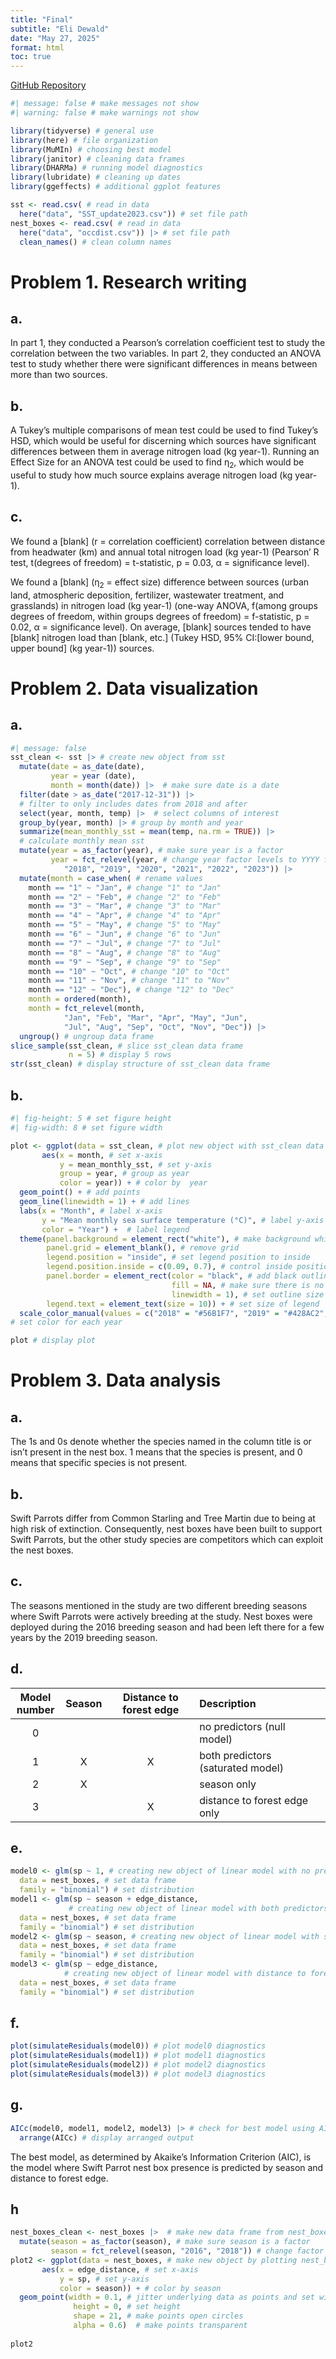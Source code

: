 ```yaml
---
title: "Final"
subtitle: "Eli Dewald"
date: "May 27, 2025"
format: html
toc: true
---
```

[GitHub Repository](https://github.com/eliasdewald/ENVS-193DS_spring-2025_final)
```r
#| message: false # make messages not show
#| warning: false # make warnings not show

library(tidyverse) # general use
library(here) # file organization
library(MuMIn) # choosing best model
library(janitor) # cleaning data frames
library(DHARMa) # running model diagnostics
library(lubridate) # cleaning up dates
library(ggeffects) # additional ggplot features

sst <- read.csv( # read in data
  here("data", "SST_update2023.csv")) # set file path
nest_boxes <- read.csv( # read in data
  here("data", "occdist.csv")) |> # set file path
  clean_names() # clean column names
```

# Problem 1. Research writing 

## a. 

In part 1, they conducted a Pearson's correlation coefficient test to study the correlation between the two variables. In part 2, they conducted an ANOVA test to study whether there were significant differences in means between more than two sources.

## b. 

A Tukey's multiple comparisons of mean test could be used to find Tukey's HSD, which would be useful for discerning which sources have significant differences between them in average nitrogen load (kg year-1). Running an Effect Size for an ANOVA test could be used to find η~2~, which would be useful to study how much source explains average nitrogen load (kg year-1). 

## c. 

We found a [blank] (r = correlation coefficient) correlation between distance from headwater (km) and annual total nitrogen load (kg year-1) (Pearson' R test, t(degrees of freedom) = t-statistic, p = 0.03, α = significance level). 

We found a [blank] (η~2~ = effect size) difference between sources (urban land, atmospheric deposition, fertilizer, wastewater treatment, and grasslands) in nitrogen load (kg year-1) (one-way ANOVA, f(among groups degrees of freedom, within groups degrees of freedom) = f-statistic, p = 0.02, α = significance level). On average, [blank] sources tended to have [blank] nitrogen load than [blank, etc.] (Tukey HSD, 95% CI:[lower bound, upper bound] (kg year-1)) sources. 

# Problem 2. Data visualization

## a. 

```r
#| message: false
sst_clean <- sst |> # create new object from sst
  mutate(date = as_date(date),
         year = year (date),
         month = month(date)) |>  # make sure date is a date
  filter(date > as_date("2017-12-31")) |> 
  # filter to only includes dates from 2018 and after
  select(year, month, temp) |>  # select columns of interest
  group_by(year, month) |> # group by month and year
  summarize(mean_monthly_sst = mean(temp, na.rm = TRUE)) |> 
  # calculate monthly mean sst
  mutate(year = as_factor(year), # make sure year is a factor
         year = fct_relevel(year, # change year factor levels to YYYY format
            "2018", "2019", "2020", "2021", "2022", "2023")) |> 
  mutate(month = case_when( # rename values
    month == "1" ~ "Jan", # change "1" to "Jan"
    month == "2" ~ "Feb", # change "2" to "Feb"
    month == "3" ~ "Mar", # change "3" to "Mar"
    month == "4" ~ "Apr", # change "4" to "Apr"
    month == "5" ~ "May", # change "5" to "May"
    month == "6" ~ "Jun", # change "6" to "Jun"
    month == "7" ~ "Jul", # change "7" to "Jul"
    month == "8" ~ "Aug", # change "8" to "Aug"
    month == "9" ~ "Sep", # change "9" to "Sep"
    month == "10" ~ "Oct", # change "10" to "Oct"
    month == "11" ~ "Nov", # change "11" to "Nov"
    month == "12" ~ "Dec"), # change "12" to "Dec"
    month = ordered(month),
    month = fct_relevel(month,
            "Jan", "Feb", "Mar", "Apr", "May", "Jun", 
            "Jul", "Aug", "Sep", "Oct", "Nov", "Dec")) |>
  ungroup() # ungroup data frame
slice_sample(sst_clean, # slice sst_clean data frame
             n = 5) # display 5 rows
str(sst_clean) # display structure of sst_clean data frame
```

## b. 

```r
#| fig-height: 5 # set figure height
#| fig-width: 8 # set figure width

plot <- ggplot(data = sst_clean, # plot new object with sst_clean data frame
       aes(x = month, # set x-axis
           y = mean_monthly_sst, # set y-axis
           group = year, # group as year
           color = year)) + # color by  year
  geom_point() + # add points
  geom_line(linewidth = 1) + # add lines
  labs(x = "Month", # label x-axis
       y = "Mean monthly sea surface temperature (°C)", # label y-axis
       color = "Year") +  # label legend
  theme(panel.background = element_rect("white"), # make background white
        panel.grid = element_blank(), # remove grid
        legend.position = "inside", # set legend position to inside
        legend.position.inside = c(0.09, 0.7), # control inside position of legend
        panel.border = element_rect(color = "black", # add black outline to plot
                                    fill = NA, # make sure there is no fill within border
                                    linewidth = 1), # set outline size
        legend.text = element_text(size = 10)) + # set size of legend
  scale_color_manual(values = c("2018" = "#56B1F7", "2019" = "#428AC2", "2020" = "#3670A0", "2021" = "#2A5880", "2022" = "#1E4160", "2023" = "#132B43"))
# set color for each year

plot # display plot
```

# Problem 3. Data analysis

## a. 

The 1s and 0s denote whether the species named in the column title is or isn't present in the nest box. 1 means that the species is present, and 0 means that specific species is not present. 

## b. 

Swift Parrots differ from Common Starling and Tree Martin due to being at high risk of extinction. Consequently, nest boxes have been built to support Swift Parrots, but the other study species are competitors which can exploit the nest boxes.

## c. 

The seasons mentioned in the study are two different breeding seasons where Swift Parrots were actively breeding at the study. Nest boxes were deployed during the 2016 breeding season and had been left there for a few years by the 2019 breeding season.

## d. 

| Model number | Season | Distance to forest edge | Description                         |
|:------------:|:------:|:-----------------------:|:------------------------------------|  
| 0            |        |                         | no predictors (null model)          |
| 1            |    X   |            X            | both predictors (saturated model)   |
| 2            |    X   |                         | season only                         |
| 3            |        |            X            | distance to forest edge only        | 

## e. 

```r
model0 <- glm(sp ~ 1, # creating new object of linear model with no predictors
  data = nest_boxes, # set data frame
  family = "binomial") # set distribution
model1 <- glm(sp ~ season + edge_distance, 
             # creating new object of linear model with both predictors
  data = nest_boxes, # set data frame
  family = "binomial") # set distribution
model2 <- glm(sp ~ season, # creating new object of linear model with season as predictor
  data = nest_boxes, # set data frame
  family = "binomial") # set distribution
model3 <- glm(sp ~ edge_distance, 
            # creating new object of linear model with distance to forest edge as predictor
  data = nest_boxes, # set data frame
  family = "binomial") # set distribution
```

## f. 

```r
plot(simulateResiduals(model0)) # plot model0 diagnostics
plot(simulateResiduals(model1)) # plot model1 diagnostics
plot(simulateResiduals(model2)) # plot model2 diagnostics
plot(simulateResiduals(model3)) # plot model3 diagnostics
```

## g.

```r
AICc(model0, model1, model2, model3) |> # check for best model using AIC
  arrange(AICc) # display arranged output
```
The best model, as determined by Akaike’s Information Criterion (AIC), is the model where Swift Parrot nest box presence is predicted by season and distance to forest edge.

## h

```r
nest_boxes_clean <- nest_boxes |>  # make new data frame from nest_boxes data frame
  mutate(season = as_factor(season), # make sure season is a factor
         season = fct_relevel(season, "2016", "2018")) # change factor levels
plot2 <- ggplot(data = nest_boxes, # make new object by plotting nest_boxes
       aes(x = edge_distance, # set x-axis
           y = sp, # set y-axis
           color = season)) + # color by season
  geom_point(width = 0.1, # jitter underlying data as points and set width
              height = 0, # set height
              shape = 21, # make points open circles
              alpha = 0.6)  # make points transparent
  
plot2  
```

